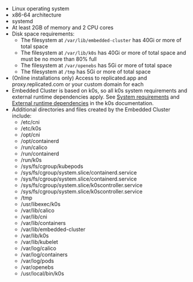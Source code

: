 * Linux operating system
* x86-64 architecture
* systemd
* At least 2GB of memory and 2 CPU cores
* Disk space requirements:
  * The filesystem at `/var/lib/embedded-cluster` has 40Gi or more of total space
  * The filesystem at `/var/lib/k0s` has 40Gi or more of total space and must be no more than 80% full
  * The filesystem at `/var/openebs` has 5Gi or more of total space
  * The filesystem at `/tmp` has 5Gi or more of total space
* (Online installations only) Access to replicated.app and proxy.replicated.com or your custom domain for each
* Embedded Cluster is based on k0s, so all k0s system requirements and external runtime dependencies apply. See [System requirements](https://docs.k0sproject.io/stable/system-requirements/) and [External runtime dependencies](https://docs.k0sproject.io/stable/external-runtime-deps/) in the k0s documentation.
* Additional directories and files created by the Embedded Cluster include:
  * /etc/cni
  * /etc/k0s
  * /opt/cni
  * /opt/containerd
  * /run/calico
  * /run/containerd
  * /run/k0s
  * /sys/fs/cgroup/kubepods
  * /sys/fs/cgroup/system.slice/containerd.service
  * /sys/fs/cgroup/system.slice/containerd.service
  * /sys/fs/cgroup/system.slice/k0scontroller.service
  * /sys/fs/cgroup/system.slice/k0scontroller.service
  * /tmp
  * /usr/libexec/k0s
  * /var/lib/calico
  * /var/lib/cni
  * /var/lib/containers
  * /var/lib/embedded-cluster
  * /var/lib/k0s
  * /var/lib/kubelet
  * /var/log/calico
  * /var/log/containers
  * /var/log/pods
  * /var/openebs
  * /usr/local/bin/k0s
